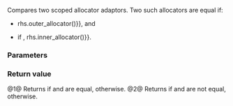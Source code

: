{{title|1=operator==,!={{small|(std::scoped_allocator_adaptor)}}}}
{{cpp/memory/scoped_allocator_adaptor/navbar}}
{{dcl begin}}
{{dcl header|scoped_allocator}}
{{dcl|since=c++11|1=
template&lt; class OuterAlloc1, class OuterAlloc2, class... InnerAllocs &gt;
bool operator==( const scoped_allocator_adaptor&lt;OuterAlloc1, InnerAllocs...&gt;&amp; lhs, 
                 const scoped_allocator_adaptor&lt;OuterAlloc2, InnerAllocs...&gt;&amp; rhs ) noexcept;
}}
{{dcl|since=c++11|until=c++20|1=
template&lt; class OuterAlloc1, class OuterAlloc2, class... InnerAllocs &gt;
bool operator!=( const scoped_allocator_adaptor&lt;OuterAlloc1, InnerAllocs...&gt;&amp; lhs, 
                 const scoped_allocator_adaptor&lt;OuterAlloc2, InnerAllocs...&gt;&amp; rhs ) noexcept;
}}
{{dcl end}}

Compares two scoped allocator adaptors. Two such allocators are equal if:

* {{c|lhs.outer_allocator() {{==}} rhs.outer_allocator()}}, and
* if {{c|sizeof...(InnerAllocs) &gt; 0}}, {{c|lhs.inner_allocator() {{==}} rhs.inner_allocator()}}.

{{rrev|since=c++20|
{{cpp/note synthesized eq}}
}}

===Parameters===
{{par begin}}
{{par|lhs, rhs|scoped allocator adaptors to compare}}
{{par end}}

===Return value===
@1@ Returns {{c|true}} if {{c|lhs}} and {{c|rhs}} are equal, {{c|false}} otherwise.
@2@ Returns {{c|true}} if {{c|lhs}} and {{c|rhs}} are not equal, {{c|false}} otherwise.

{{langlinks|de|es|fr|it|ja|pt|ru|zh}}
